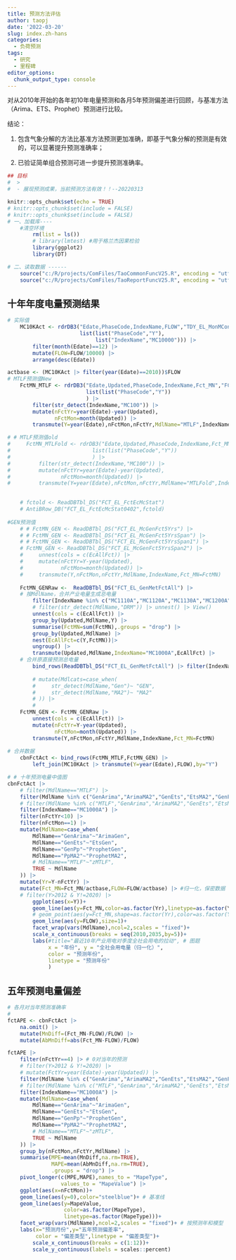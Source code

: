 ```yaml
---
title: 预测方法评估
author: taopj
date: '2022-03-20'
slug: index.zh-hans
categories:
  - 负荷预测
tags:
  - 研究
  - 里程碑
editor_options: 
  chunk_output_type: console
---
```


对从2010年开始的各年初10年电量预测和各月5年预测偏差进行回顾，与基准方法（Arima、ETS、Prophet）预测进行比较。

结论：

 1. 包含气象分解的方法比基准方法预测更加准确，即基于气象分解的预测是有效的，可以显著提升预测准确率；
 
 2. 已验证简单组合预测可进一步提升预测准确率。


```r

## 目标
#  >  
#  - 展现预测成果，当前预测方法有效！！--20220313

knitr::opts_chunk$set(echo = TRUE)
# knitr::opts_chunk$set(include = FALSE)
# knitr::opts_chunk$set(include = FALSE)
# 一、加载库----
    #清空环境
        rm(list = ls())
        # library(lmtest) #用于格兰杰因果检验
        library(ggplot2)
        library(DT)

# 二、读取数据 ------
    source("c:/R/projects/ComFiles/TaoCommonFuncV25.R", encoding = "utf-8")
    source("c:/R/projects/ComFiles/TaoReportFuncV25.R", encoding = "utf-8")

```

## 十年年度电量预测结果

```r
# 实际值
    MC10KAct <- rdrDB3("Edate,PhaseCode,IndexName,FLOW","TDY_EL_MonMConsumpStat",
                       list(list("PhaseCode","Y"),
                            list("IndexName","MC10000"))) |> 
        filter(month(Edate)==12) |> 
        mutate(FLOW=FLOW/10000) |> 
        arrange(desc(Edate))

actbase <- (MC10KAct |> filter(year(Edate)==2010))$FLOW
# MTLF预测值New
    FctMN_MTLF <- rdrDB3("Edate,Updated,PhaseCode,IndexName,Fct_MN","FCT_EL_FctEcMcStat",
                         list(list("PhaseCode","Y"))
                         ) |>
        filter(str_detect(IndexName,"MC100")) |> 
        mutate(nFctYr=year(Edate)-year(Updated),
               nFctMon=month(Updated)) |> 
        transmute(Y=year(Edate),nFctMon,nFctYr,MdlName="MTLF",IndexName,Fct_MN)

# # MTLF预测值old
#     FctMN_MTLFold <- rdrDB3("Edate,Updated,PhaseCode,IndexName,Fct_MN","FCT_EL_FctEcMcStat0402",
#                          list(list("PhaseCode","Y"))
#                          ) |>
#         filter(str_detect(IndexName,"MC100")) |> 
#         mutate(nFctYr=year(Edate)-year(Updated),
#                nFctMon=month(Updated)) |> 
#         transmute(Y=year(Edate),nFctMon,nFctYr,MdlName="MTLFold",IndexName,Fct_MN)

    
    # fctold <- ReadDBTbl_DS("FCT_EL_FctEcMcStat")
    # AntiBRow_DB("FCT_EL_FctEcMcStat0402",fctold)
    
#GEN预测值
    # # FctMN_GEN <- ReadDBTbl_DS("FCT_EL_McGenFct5Yrs") |> 
    # # FctMN_GEN <- ReadDBTbl_DS("FCT_EL_McGenFct5YrsSpan") |> 
    # # FctMN_GEN <- ReadDBTbl_DS("FCT_EL_McGenFct5YrsSpan1") |> 
    # FctMN_GEN <- ReadDBTbl_DS("FCT_EL_McGenFct5YrsSpan2") |> 
    #     unnest(cols = c(EcAllFct)) |> 
    #     mutate(nFctYr=Y-year(Updated),
    #            nFctMon=month(Updated)) |> 
    #     transmute(Y,nFctMon,nFctYr,MdlName,IndexName,Fct_MN=FctMN)
    
    FctMN_GENRaw <-  ReadDBTbl_DS("FCT_EL_GenMetFctAll") |>
    # 按MdlName，合并产业电量生成总电量
        filter(IndexName %in% c("MC1110A","MC1120A","MC1130A","MC1200A")) |>
        # filter(str_detect(MdlName,"DRM")) |> unnest() |> View()
        unnest(cols = c(EcAllFct)) |>
        group_by(Updated,MdlName,Y) |>
        summarise(FctMN=sum(FctMN),.groups = "drop") |>
        group_by(Updated,MdlName) |>
        nest(EcAllFct=c(Y,FctMN))|>
        ungroup() |>
        transmute(Updated,MdlName,IndexName="MC1000A",EcAllFct) |> 
    # 合并原直接预测总电量
        bind_rows(ReadDBTbl_DS("FCT_EL_GenMetFctAll") |> filter(IndexName=="MC10000"))
            
        # mutate(Mdlcats=case_when(
        #     str_detect(MdlName,"Gen")~ "GEN",
        #     str_detect(MdlName,"MA2")~ "MA2"
        # )) |> 
        # 
    FctMN_GEN <- FctMN_GENRaw |>
        unnest(cols = c(EcAllFct)) |>
        mutate(nFctYr=Y-year(Updated),
               nFctMon=month(Updated)) |>
        transmute(Y,nFctMon,nFctYr,MdlName,IndexName,Fct_MN=FctMN)
    
# 合并数据
    cbnFctAct <- bind_rows(FctMN_MTLF,FctMN_GEN) |> 
        left_join(MC10KAct |> transmute(Y=year(Edate),FLOW),by="Y")

# # 十年预测电量中值图
cbnFctAct |>
    # filter(MdlName=="MTLF") |> 
    filter(MdlName %in% c("GenArima","ArimaMA2","GenEts","EtsMA2","GenPp","PpMA2")) |>
    # filter(MdlName %in% c("MTLF","GenArima","ArimaMA2","GenEts","EtsMA2","GenPp","PpMA2")) |>
    filter(IndexName=="MC1000A") |> 
    filter(nFctYr<10) |> 
    filter(nFctMon==1) |> 
    mutate(MdlName=case_when(
        MdlName=="GenArima"~"ArimaGen",
        MdlName=="GenEts"~"EtsGen",
        MdlName=="GenPp"~"ProphetGen",
        MdlName=="PpMA2"~"ProphetMA2",
        # MdlName=="MTLF"~"zMTLF",
        TRUE ~ MdlName
    )) |> 
    mutate(Yr=Y-nFctYr) |> 
    mutate(Fct_MN=Fct_MN/actbase,FLOW=FLOW/actbase) |> #归一化，保密数据
    # filter(Y>2012 & Y!=2020) |>
        ggplot(aes(x=Y))+
        geom_line(aes(y=Fct_MN,color=as.factor(Yr),linetype=as.factor(Yr)))+ #linetype=as.factor(nFctMon)
        # geom_point(aes(y=Fct_MN,shape=as.factor(Yr),color=as.factor(Yr)))+ 
        geom_line(aes(y=FLOW),size=1)+
        facet_wrap(vars(MdlName),ncol=2,scales = "fixed")+
        scale_x_continuous(breaks = seq(2010,2035,by=5))+
        labs(#title="最近10年产业用电对季度全社会用电的拉动", # 图题
             x = "年份", y = "全社会用电量（归一化）",
             color = "预测年份",
             linetype = "预测年份"
             )

```

## 五年预测电量偏差

```r
# 各月对当年预测准确率
# 
fctAPE <- cbnFctAct |> 
    na.omit() |> 
    mutate(MnDiff=(Fct_MN-FLOW)/FLOW) |> 
    mutate(AbMnDiff=abs(Fct_MN-FLOW)/FLOW) 

fctAPE |> 
    filter(nFctYr==4) |> # 0对当年的预测
    # filter(Y>2012 & Y!=2020) |>
    # mutate(FctYr=year(Edate)-year(Updated)) |> 
    filter(MdlName %in% c("GenArima","ArimaMA2","GenEts","EtsMA2","GenPp","PpMA2")) |>
    # filter(MdlName %in% c("MTLF","GenArima","ArimaMA2","GenEts","EtsMA2","GenPp","PpMA2")) |>
    filter(IndexName=="MC1000A") |>
    mutate(MdlName=case_when(
        MdlName=="GenArima"~"ArimaGen",
        MdlName=="GenEts"~"EtsGen",
        MdlName=="GenPp"~"ProphetGen",
        MdlName=="PpMA2"~"ProphetMA2",
        # MdlName=="MTLF"~"zMTLF",
        TRUE ~ MdlName
    )) |> 
    group_by(nFctMon,nFctYr,MdlName) |> 
    summarise(MPE=mean(MnDiff,na.rm=TRUE),
              MAPE=mean(AbMnDiff,na.rm=TRUE),
              .groups = "drop") |> 
    pivot_longer(c(MPE,MAPE),names_to = "MapeType",
                 values_to = "MapeValue") |> 
    ggplot(aes(x=nFctMon))+
    geom_line(aes(y=0),color="steelblue")+ # 基准线
    geom_line(aes(y=MapeValue,
                  color=as.factor(MapeType),
                  linetype=as.factor(MapeType)))+
    facet_wrap(vars(MdlName),ncol=2,scales = "fixed")+ # 按预测年和模型
    labs(x="预测月份",y="五年预测偏差率",
         color = "偏差类型",linetype = "偏差类型")+
        scale_x_continuous(breaks = c(1:12))+
        scale_y_continuous(labels = scales::percent)
```
